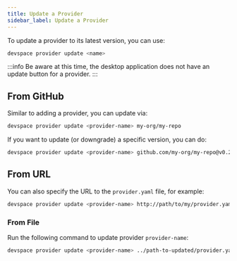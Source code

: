 ```yaml
---
title: Update a Provider
sidebar_label: Update a Provider
---
```



To update a provider to its latest version, you can use:

```sh
devspace provider update <name>
```

:::info
Be aware at this time, the desktop application does not have an update button
for a provider.
:::

## From GitHub

Similar to adding a provider, you can update via:
```sh
devspace provider update <provider-name> my-org/my-repo
```

If you want to update (or downgrade) a specific version, you can do:
```sh
devspace provider update <provider-name> github.com/my-org/my-repo@v0.2.0
```

## From URL

You can also specify the URL to the `provider.yaml` file, for example:

```sh
devspace provider update <provider-name> http://path/to/my/provider.yaml
```

### From File

Run the following command to update provider `provider-name`:
```sh
devspace provider update <provider-name> ../path-to-updated/provider.yaml
```



